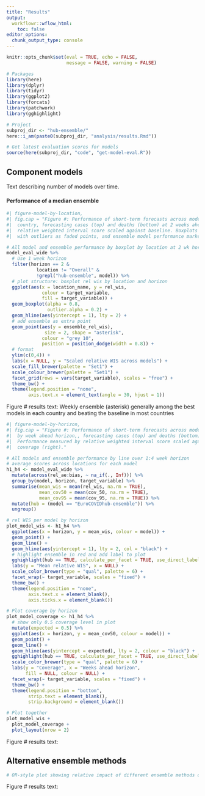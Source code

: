 ```yaml
---
title: "Results"
output:
  workflowr::wflow_html:
    toc: false
editor_options:
  chunk_output_type: console
---
```

```r
knitr::opts_chunk$set(eval = TRUE, echo = FALSE, 
                      message = FALSE, warning = FALSE)

# Packages
library(here)
library(dplyr)
library(tidyr)
library(ggplot2)
library(forcats)
library(patchwork)
library(gghighlight)

# Project
subproj_dir <- "hub-ensemble/"
here::i_am(paste0(subproj_dir, "analysis/results.Rmd"))

# Get latest evaluation scores for models
source(here(subproj_dir, "code", "get-model-eval.R"))
```

## Component models

Text describing number of models over time.

#### Performance of a median ensemble

```r
#| figure-model-by-location,
#| fig.cap = "Figure #: Performance of short-term forecasts across models and median ensemble (asterisk), by 
#|  country, forecasting cases (top) and deaths (bottom) at 2 weeks ahead. Performance measured by
#|  relative weighted interval score scaled against baseline. Boxplots show interquartile range,
#|  with outliers as faded points, and ensemble model performance marked by asterisk."

# All model and ensemble performance by boxplot by location at 2 wk horizon
model_eval_wide %>%
  # Use 1 week horizon
  filter(horizon == 2 &
           location != "Overall" &
           !grepl("hub-ensemble", model)) %>%
  # plot structure: boxplot rel wis by location and horizon
  ggplot(aes(x = location_name, y = rel_wis,
             colour = target_variable,
             fill = target_variable)) +
  geom_boxplot(alpha = 0.8, 
               outlier.alpha = 0.2) +
  geom_hline(aes(yintercept = 1), lty = 2) +
  # add ensemble as extra point
  geom_point(aes(y = ensemble_rel_wis),
              size = 2, shape = "asterisk",
             colour = "grey 10",
             position = position_dodge(width = 0.8)) +
  # format
  ylim(c(0,4)) +
  labs(x = NULL, y = "Scaled relative WIS across models") +
  scale_fill_brewer(palette = "Set1") +
  scale_colour_brewer(palette = "Set1") +
  facet_grid(rows = vars(target_variable), scales = "free") +
  theme_bw() +
  theme(legend.position = "none",
        axis.text.x = element_text(angle = 30, hjust = 1))
```

Figure # results text: Weekly ensemble (asterisk) generally among the best models in each country and beating the baseline in most countries

```r
#| figure-model-by-horizon,
#| fig.cap = "Figure #: Performance of short-term forecasts across models and median ensemble (asterisk), 
#|  by week ahead horizon,, forecasting cases (top) and deaths (bottom) at 2 weeks ahead. 
#|  Performance measured by relative weighted interval score scaled against baseline (left) and 
#|  coverage (right)."

# All models and ensemble performance by line over 1:4 week horizon
# average scores across locations for each model
h1_h4 <- model_eval_wide %>%
  mutate(across(rel_ae:bias, ~ na_if(., Inf))) %>%
  group_by(model, horizon, target_variable) %>%
  summarise(mean_wis = mean(rel_wis, na.rm = TRUE),
            mean_cov50 = mean(cov_50, na.rm = TRUE),
            mean_cov95 = mean(cov_95, na.rm = TRUE)) %>%
  mutate(hub = (model == "EuroCOVIDhub-ensemble")) %>%
  ungroup()

# rel WIS per model by horizon
plot_model_wis <- h1_h4 %>%
  ggplot(aes(x = horizon, y = mean_wis, colour = model)) +
  geom_point() +
  geom_line() +
  geom_hline(aes(yintercept = 1), lty = 2, col = "black") +
  # highlight ensemble in red and add label to plot
  gghighlight(hub == TRUE, calculate_per_facet = TRUE, use_direct_label = F) +
  labs(y = "Mean relative WIS", x = NULL) +
  scale_color_brewer(type = "qual", palette = 6) +
  facet_wrap(~ target_variable, scales = "fixed") +
  theme_bw() +
  theme(legend.position = "none",
        axis.text.x = element_blank(),
        axis.ticks.x = element_blank()) 

# Plot coverage by horizon
plot_model_coverage <- h1_h4 %>%  
  # show only 0.5 coverage level in plot
  mutate(expected = 0.5) %>%
  ggplot(aes(x = horizon, y = mean_cov50, colour = model)) +
  geom_point() +
  geom_line() +
  geom_hline(aes(yintercept = expected), lty = 2, colour = "black") +
  gghighlight(hub == TRUE, calculate_per_facet = TRUE, use_direct_label = F) +
  scale_color_brewer(type = "qual", palette = 6) +
  labs(y = "Coverage", x = "Weeks ahead horizon",
       fill = NULL, colour = NULL) +
  facet_wrap(~ target_variable, scales = "fixed") +
  theme_bw() +
  theme(legend.position = "bottom",
        strip.text = element_blank(),
        strip.background = element_blank()) 

# Plot together
plot_model_wis +
  plot_model_coverage +
  plot_layout(nrow = 2)
```

Figure # results text:


## Alternative ensemble methods

``` r
# OR-style plot showing relative impact of different ensemble methods on performance
```
Figure # results text:




